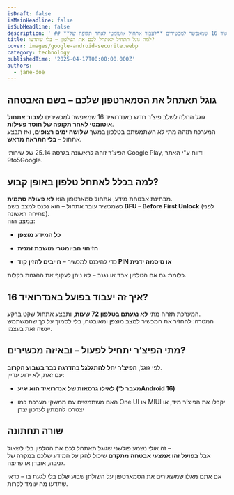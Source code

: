 ```yaml
---
isDraft: false
isMainHeadline: false
isSubHeadline: false
description: ' ## **גוגל תאתחל את הסמארטפון שלכם – בשם האבטחה**  גוגל החלה לשלב פיצ’ר חדש באנדרואיד 16 שמאפשר למכשירים **לעבור אתחול אוטומטי לאחר תקופה של'
title: למה גוגל תתחיל לאתחל לכם את הטלפון – בלי שתדעו?
cover: images/google-android-securite.webp
category: technology
publishedTime: '2025-04-17T00:00:00.000Z'
authors:
  - jane-doe
---
```


## **גוגל תאתחל את הסמארטפון שלכם – בשם האבטחה**

גוגל החלה לשלב פיצ’ר חדש באנדרואיד 16 שמאפשר למכשירים **לעבור אתחול אוטומטי לאחר תקופה של חוסר פעילות**.  
המערכת תזהה מתי לא השתמשתם בטלפון במשך **שלושה ימים רצופים**, ואז תבצע אתחול – **בלי התראה מראש**.

הפיצ’ר זוהה לראשונה בגרסה 25.14 של שירותי Google Play, ודווח ע"י האתר 9to5Google.

## **למה בכלל לאתחל טלפון באופן קבוע?**

מבחינת אבטחת מידע, אתחול סמארטפון הוא **לא פעולה סתמית**.  
כשמכשיר עובר אתחול – הוא נכנס למצב בשם **BFU – Before First Unlock** (לפני פתיחה ראשונה).  
במצב הזה:

- **כל המידע מוצפן**
    
- **הזיהוי הביומטרי מושבת זמנית**
    
- כדי להיכנס למכשיר – **חייבים להזין קוד PIN או סיסמה ידנית**
    

כלומר: גם אם הטלפון אבד או נגנב – לא ניתן לעקוף את ההגנות בקלות.

## **איך זה יעבוד בפועל באנדרואיד 16?**

המערכת תזהה מתי **לא נגעתם בטלפון 72 שעות**, ותבצע אתחול שקט ברקע.  
המטרה: להחזיר את המכשיר למצב מוצפן ומאובטח, בלי לסמוך על כך שהמשתמש יעשה זאת בעצמו.

## **מתי הפיצ’ר יתחיל לפעול – ובאיזה מכשירים?**

לפי גוגל, **הפיצ’ר יחל להתגלגל בהדרגה כבר בשבוע הקרוב**.  
עם זאת, לא ידוע עדיין:

- **לאילו גרסאות של אנדרואיד הוא יגיע (מעבר ל־Android 16)**
    
- האם משתמשים עם ממשקי מערכת כמו One UI או MIUI יקבלו את הפיצ’ר מיד, או יצטרכו להמתין לעדכון יצרן
    

## **שורה תחתונה**

זה אולי נשמע פולשני שגוגל תאתחל לכם את הטלפון בלי לשאול –  
אבל **בפועל זהו אמצעי אבטחה מתקדם** שיכול להגן על המידע שלכם במקרה של גניבה, אובדן או פריצה.

אם אתם מאלו שמשאירים את הסמארטפון על השולחן שבוע שלם בלי לגעת בו – כדאי שתדעו מה עומד לקרות.
